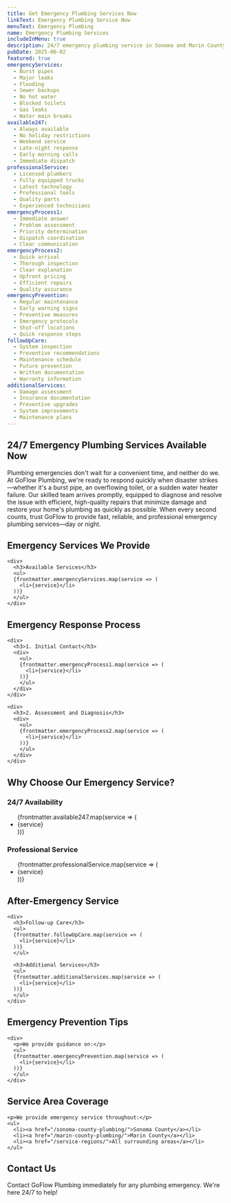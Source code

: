```yaml
---
title: Get Emergency Plumbing Services Now
linkText: Emergency Plumbing Service Now
menuText: Emergency Plumbing
name: Emergency Plumbing Services
includeInMenu: true
description: 24/7 emergency plumbing service in Sonoma and Marin County. Fast response for burst pipes, flooding, sewer backups, and more. Licensed plumbers, upfront pricing, and immediate assistance.
pubDate: 2025-06-02
featured: true
emergencyServices:
  - Burst pipes
  - Major leaks
  - Flooding
  - Sewer backups
  - No hot water
  - Blocked toilets
  - Gas leaks
  - Water main breaks
available247:
  - Always available
  - No holiday restrictions
  - Weekend service
  - Late-night response
  - Early morning calls
  - Immediate dispatch
professionalService:
  - Licensed plumbers
  - Fully equipped trucks
  - Latest technology
  - Professional tools
  - Quality parts
  - Experienced technicians
emergencyProcess1:
  - Immediate answer
  - Problem assessment
  - Priority determination
  - Dispatch coordination
  - Clear communication
emergencyProcess2:
  - Quick arrival
  - Thorough inspection
  - Clear explanation
  - Upfront pricing
  - Efficient repairs
  - Quality assurance
emergencyPrevention:
  - Regular maintenance
  - Early warning signs
  - Preventive measures
  - Emergency protocols
  - Shut-off locations
  - Quick response steps
followUpCare:
  - System inspection
  - Preventive recommendations
  - Maintenance schedule
  - Future prevention
  - Written documentation
  - Warranty information
additionalServices:
  - Damage assessment
  - Insurance documentation
  - Preventive upgrades
  - System improvements
  - Maintenance plans
---
```


<article>
  <h1>24/7 Emergency Plumbing Services Available Now</h1>

  <div>
    <p>
      Plumbing emergencies don't wait for a convenient time, and neither do we. At GoFlow Plumbing, we're ready to respond quickly when disaster strikes—whether it's a burst pipe, an overflowing toilet, or a sudden water heater failure. Our skilled team arrives promptly, equipped to diagnose and resolve the issue with efficient, high-quality repairs that minimize damage and restore your home's plumbing as quickly as possible. When every second counts, trust GoFlow to provide fast, reliable, and professional emergency plumbing services—day or night.
    </p>
  </div>

  <section>
    <h2>Emergency Services We Provide</h2>

    <div>
      <h3>Available Services</h3>
      <ul>
      {frontmatter.emergencyServices.map(service => (
        <li>{service}</li>
      ))}
      </ul>
    </div>
  </section>

  <section>
    <h2>Emergency Response Process</h2>

    <div>
      <h3>1. Initial Contact</h3>
      <div>
        <ul>
        {frontmatter.emergencyProcess1.map(service => (
          <li>{service}</li>
        ))}
        </ul>
      </div>
    </div>

    <div>
      <h3>2. Assessment and Diagnosis</h3>
      <div>
        <ul>
        {frontmatter.emergencyProcess2.map(service => (
          <li>{service}</li>
        ))}
        </ul>
      </div>
    </div>
  </section>

  <section>
    <h2>Why Choose Our Emergency Service?</h2>
    <div>
      <h3>24/7 Availability</h3>
      <ul>
      {frontmatter.available247.map(service => (
        <li>{service}</li>
      ))}
      </ul>
      <h3>Professional Service</h3>
      <ul>
      {frontmatter.professionalService.map(service => (
        <li>{service}</li>
      ))}
      </ul>
    </div>
  </section>

  <section>
    <h2>After-Emergency Service</h2>

    <div>
      <h3>Follow-up Care</h3>
      <ul>
      {frontmatter.followUpCare.map(service => (
        <li>{service}</li>
      ))}
      </ul>

      <h3>Additional Services</h3>
      <ul>
      {frontmatter.additionalServices.map(service => (
        <li>{service}</li>
      ))}
      </ul>
    </div>
  </section>

  <section>
    <h2>Emergency Prevention Tips</h2>

    <div>
      <p>We provide guidance on:</p>
      <ul>
      {frontmatter.emergencyPrevention.map(service => (
        <li>{service}</li>
      ))}
      </ul>
    </div>
  </section>

  <section>
    <h2>Service Area Coverage</h2>

    <p>We provide emergency service throughout:</p>
    <ul>
      <li><a href="/sonoma-county-plumbing/">Sonoma County</a></li>
      <li><a href="/marin-county-plumbing/">Marin County</a></li>
      <li><a href="/service-regions/">All surrounding areas</a></li>
    </ul>
  </section>

  <section>
    <h2>Contact Us</h2>
    <p>
      Contact GoFlow Plumbing immediately for any plumbing emergency. We're here 24/7 to help!
    </p>
  </section>
</article>
